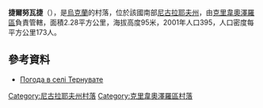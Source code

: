 {{coord|48|6|37|N|30|32|49|E|scale:100000|display=title}}

'''捷爾努瓦捷'''（{{lang-uk|Тернувате}}），是[[烏克蘭|烏克蘭]]的村落，位於該國南部[[尼古拉耶夫州|尼古拉耶夫州]]，由[[克里韋奧澤羅區|克里韋奧澤羅區]]負責管轄，面積2.28平方公里，海拔高度95米，2001年人口395，人口密度每平方公里173人。

==參考資料==
* [http://weather.in.ua/ua/nikolaevskaja/26053 Погода в селі Тернувате] {{Wayback|url=http://weather.in.ua/ua/nikolaevskaja/26053 |date=20160607092646 }}

[[Category:尼古拉耶夫州村落|Category:尼古拉耶夫州村落]]
[[Category:克里韋奧澤羅區村落|Category:克里韋奧澤羅區村落]]


{{Mykolaiv-geo-stub}}